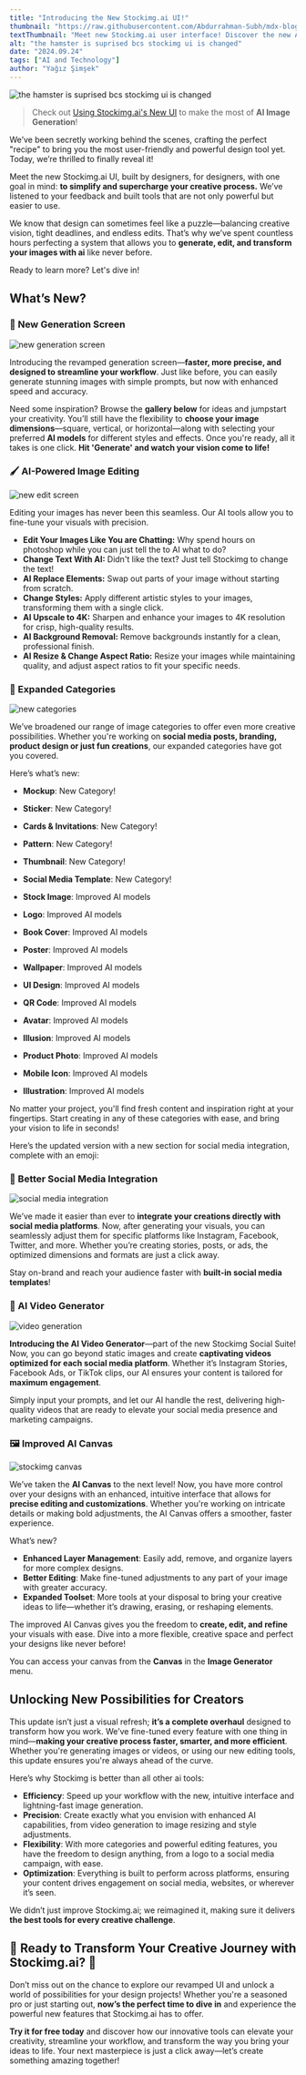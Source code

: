 ```yaml
---
title: "Introducing the New Stockimg.ai UI!"
thumbnail: "https://raw.githubusercontent.com/Abdurrahman-Subh/mdx-blog/main/images/stockimg-ui-changed.png"
textThumbnail: "Meet new Stockimg.ai user interface! Discover the new AI image editing options and advanced ai-powered design tools!"
alt: "the hamster is suprised bcs stockimg ui is changed"
date: "2024.09.24"
tags: ["AI and Technology"]
author: "Yağız Şimşek"
---
```


![the hamster is suprised bcs stockimg ui is changed](https://raw.githubusercontent.com/Abdurrahman-Subh/mdx-blog/main/images/stockimg-ui-changed.png)

> Check out [Using Stockimg.ai's New UI](https://stockimg.ai/blog/guide/stockimg-dashboard-guide) to make the most of **AI Image Generation**!

We’ve been secretly working behind the scenes, crafting the perfect "recipe" to bring you the most user-friendly and powerful design tool yet. Today, we’re thrilled to finally reveal it!

Meet the new Stockimg.ai UI, built by designers, for designers, with one goal in mind: **to simplify and supercharge your creative process.** We’ve listened to your feedback and built tools that are not only powerful but easier to use. 

We know that design can sometimes feel like a puzzle—balancing creative vision, tight deadlines, and endless edits. That’s why we’ve spent countless hours perfecting a system that allows you to **generate, edit, and transform your images with ai** like never before.

Ready to learn more? Let's dive in!

## What’s New?

### 🌟 New Generation Screen

![new generation screen](https://raw.githubusercontent.com/Abdurrahman-Subh/mdx-blog/main/images/sai-dashboard-img-gen.png)

Introducing the revamped generation screen—**faster, more precise, and designed to streamline your workflow**. Just like before, you can easily generate stunning images with simple prompts, but now with enhanced speed and accuracy.

Need some inspiration? Browse the **gallery below** for ideas and jumpstart your creativity. You’ll still have the flexibility to **choose your image dimensions**—square, vertical, or horizontal—along with selecting your preferred **AI models** for different styles and effects. Once you're ready, all it takes is one click. **Hit 'Generate' and watch your vision come to life!**

### 🖌️ AI-Powered Image Editing

![new edit screen](https://raw.githubusercontent.com/Abdurrahman-Subh/mdx-blog/main/images/sai-dashboard-img-edit.png)

Editing your images has never been this seamless. Our AI tools allow you to fine-tune your visuals with precision.

- **Edit Your Images Like You are Chatting:** Why spend hours on photoshop while you can just tell the to AI what to do?
- **Change Text With AI:** Didn't like the text? Just tell Stockimg to change the text!
- **AI Replace Elements:** Swap out parts of your image without starting from scratch.
- **Change Styles:** Apply different artistic styles to your images, transforming them with a single click.
- **AI Upscale to 4K:** Sharpen and enhance your images to 4K resolution for crisp, high-quality results.
- **AI Background Removal:** Remove backgrounds instantly for a clean, professional finish.
- **AI Resize & Change Aspect Ratio:** Resize your images while maintaining quality, and adjust aspect ratios to fit your specific needs.

### 🎨 Expanded Categories

![new categories](https://raw.githubusercontent.com/Abdurrahman-Subh/mdx-blog/main/images/sai-dashboard-home.png)

We’ve broadened our range of image categories to offer even more creative possibilities. Whether you're working on **social media posts, branding, product design or just fun creations**, our expanded categories have got you covered. 

Here’s what’s new:

- **Mockup**: New Category!
- **Sticker**: New Category!
- **Cards & Invitations**: New Category!
- **Pattern**: New Category!
- **Thumbnail**: New Category!
- **Social Media Template**: New Category!

- **Stock Image**: Improved AI models
- **Logo**: Improved AI models
- **Book Cover**: Improved AI models
- **Poster**: Improved AI models
- **Wallpaper**: Improved AI models
- **UI Design**: Improved AI models
- **QR Code**: Improved AI models
- **Avatar**: Improved AI models
- **Illusion**: Improved AI models
- **Product Photo**: Improved AI models
- **Mobile Icon**: Improved AI models
- **Illustration**: Improved AI models

No matter your project, you'll find fresh content and inspiration right at your fingertips. Start creating in any of these categories with ease, and bring your vision to life in seconds!

Here’s the updated version with a new section for social media integration, complete with an emoji:

### 🔗 Better Social Media Integration

![social media integration](https://stockimg.ai/_next/image?url=https%3A%2F%2Fmedia.stockimg.ai%2Flandingcards%2F9.png&w=1920&q=75)

We’ve made it easier than ever to **integrate your creations directly with social media platforms**. Now, after generating your visuals, you can seamlessly adjust them for specific platforms like Instagram, Facebook, Twitter, and more. Whether you’re creating stories, posts, or ads, the optimized dimensions and formats are just a click away.

Stay on-brand and reach your audience faster with **built-in social media templates**!

### 🎥 AI Video Generator

![video generation](https://stockimg.ai/_next/image?url=https%3A%2F%2Fmedia.stockimg.ai%2Flandingcards%2F4.png&w=1920&q=75)

**Introducing the AI Video Generator**—part of the new Stockimg Social Suite! Now, you can go beyond static images and create **captivating videos optimized for each social media platform**. Whether it’s Instagram Stories, Facebook Ads, or TikTok clips, our AI ensures your content is tailored for **maximum engagement**.

Simply input your prompts, and let our AI handle the rest, delivering high-quality videos that are ready to elevate your social media presence and marketing campaigns.

### 🖼️ Improved AI Canvas

![stockimg canvas](https://stockimg.ai/_next/image?url=https%3A%2F%2Fmedia.stockimg.ai%2Flandingcards%2F6.png&w=1920&q=75)

We’ve taken the **AI Canvas** to the next level! Now, you have more control over your designs with an enhanced, intuitive interface that allows for **precise editing and customizations**. Whether you're working on intricate details or making bold adjustments, the AI Canvas offers a smoother, faster experience.

What’s new?
- **Enhanced Layer Management**: Easily add, remove, and organize layers for more complex designs.
- **Better Editing**: Make fine-tuned adjustments to any part of your image with greater accuracy.
- **Expanded Toolset**: More tools at your disposal to bring your creative ideas to life—whether it’s drawing, erasing, or reshaping elements.

The improved AI Canvas gives you the freedom to **create, edit, and refine** your visuals with ease. Dive into a more flexible, creative space and perfect your designs like never before!

You can access your canvas from the **Canvas** in the **Image Generator** menu.

## Unlocking New Possibilities for Creators

This update isn’t just a visual refresh; **it’s a complete overhaul** designed to transform how you work. We’ve fine-tuned every feature with one thing in mind—**making your creative process faster, smarter, and more efficient**. Whether you're generating images or videos, or using our new editing tools, this update ensures you're always ahead of the curve.

Here’s why Stockimg is better than all other ai tools:

- **Efficiency**: Speed up your workflow with the new, intuitive interface and lightning-fast image generation.
- **Precision**: Create exactly what you envision with enhanced AI capabilities, from video generation to image resizing and style adjustments.
- **Flexibility**: With more categories and powerful editing features, you have the freedom to design anything, from a logo to a social media campaign, with ease.
- **Optimization**: Everything is built to perform across platforms, ensuring your content drives engagement on social media, websites, or wherever it’s seen.

We didn’t just improve Stockimg.ai; we reimagined it, making sure it delivers **the best tools for every creative challenge**. 

## 🌟 Ready to Transform Your Creative Journey with Stockimg.ai? 🚀

Don’t miss out on the chance to explore our revamped UI and unlock a world of possibilities for your design projects! Whether you're a seasoned pro or just starting out, **now’s the perfect time to dive in** and experience the powerful new features that Stockimg.ai has to offer.

**Try it for free today** and discover how our innovative tools can elevate your creativity, streamline your workflow, and transform the way you bring your ideas to life. Your next masterpiece is just a click away—let’s create something amazing together!